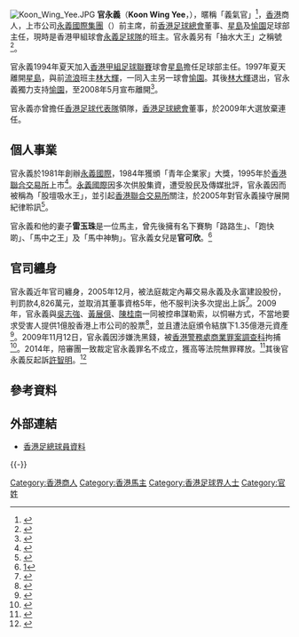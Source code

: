 [[File:Koon_Wing_Yee.JPG|thumb]]
'''官永義'''（'''Koon Wing Yee'''，{{bd|1956年|7月16日|catIDx=Koon, Wing Yee}}），暱稱「義氣官」<REF>
{{cite web|url=https://m.facebook.com/hvaafootball/photos/%E6%B0%B8%E7%BE%A9-%E6%84%89%E5%9C%92%E4%B8%80%E6%94%AF%E7%90%83%E6%9C%83%E5%B9%BE%E5%8D%81%E5%B9%B4%E6%AD%B7%E5%8F%B2%E7%B8%BD%E6%9C%83%E7%B6%93%E6%AD%B7%E9%81%8E%E5%A5%BD%E5%A4%9A%E5%80%8B%E8%80%81%E9%97%86%E6%84%89%E5%9C%92%E4%BA%A6%E9%83%BD%E4%B8%80%E6%A8%A3%E6%99%82%E8%87%B3%E4%BB%8A%E6%97%A5%E9%83%BD%E4%BB%B2%E6%9C%89%E5%95%B2%E7%84%A1%E5%86%8D%E7%B7%8A%E8%B2%BC%E7%90%83%E5%9C%88%E5%98%85%E7%90%83%E8%BF%B7%E6%9C%83%E5%95%8F%E6%84%89%E5%9C%92%E4%BF%82%E5%92%AA%E5%AE%98%E7%94%9F%E6%90%9E%E5%95%8A%E8%B6%B3%E8%AD%89%E4%BE%9D%E5%AE%B6%E4%BF%82%E6%B0%B8%E7%BE%A9%E8%B6%B3%E7%90%83%E9%9A%8A%E7%8F%AD%E4%B8%BB%E5%98%85%E5%AE%98%E6%B0%B8%E7%BE%A9%E5%85%88%E7%94%9F%E5%9C%A8%E4%BB%BB%E6%84%89%E5%9C%92%E5%8D%81/2239014363002437/|title=愉園體育會 Happy Valley AA|work=m.facebook.com|accessdate=18 November 2019|archive-date=2019-11-18|archive-url=https://web.archive.org/web/20191118015915/https://m.facebook.com/hvaafootball/photos/%25E6%25B0%25B8%25E7%25BE%25A9-%25E6%2584%2589%25E5%259C%2592%25E4%25B8%2580%25E6%2594%25AF%25E7%2590%2583%25E6%259C%2583%25E5%25B9%25BE%25E5%258D%2581%25E5%25B9%25B4%25E6%25AD%25B7%25E5%258F%25B2%25E7%25B8%25BD%25E6%259C%2583%25E7%25B6%2593%25E6%25AD%25B7%25E9%2581%258E%25E5%25A5%25BD%25E5%25A4%259A%25E5%2580%258B%25E8%2580%2581%25E9%2597%2586%25E6%2584%2589%25E5%259C%2592%25E4%25BA%25A6%25E9%2583%25BD%25E4%25B8%2580%25E6%25A8%25A3%25E6%2599%2582%25E8%2587%25B3%25E4%25BB%258A%25E6%2597%25A5%25E9%2583%25BD%25E4%25BB%25B2%25E6%259C%2589%25E5%2595%25B2%25E7%2584%25A1%25E5%2586%258D%25E7%25B7%258A%25E8%25B2%25BC%25E7%2590%2583%25E5%259C%2588%25E5%2598%2585%25E7%2590%2583%25E8%25BF%25B7%25E6%259C%2583%25E5%2595%258F%25E6%2584%2589%25E5%259C%2592%25E4%25BF%2582%25E5%2592%25AA%25E5%25AE%2598%25E7%2594%259F%25E6%2590%259E%25E5%2595%258A%25E8%25B6%25B3%25E8%25AD%2589%25E4%25BE%259D%25E5%25AE%25B6%25E4%25BF%2582%25E6%25B0%25B8%25E7%25BE%25A9%25E8%25B6%25B3%25E7%2590%2583%25E9%259A%258A%25E7%258F%25AD%25E4%25B8%25BB%25E5%2598%2585%25E5%25AE%2598%25E6%25B0%25B8%25E7%25BE%25A9%25E5%2585%2588%25E7%2594%259F%25E5%259C%25A8%25E4%25BB%25BB%25E6%2584%2589%25E5%259C%2592%25E5%258D%2581/2239014363002437/|dead-url=no}}
</REF>，[[香港|香港]]商人，上市公司[[永義國際|永義國際集團]]（{{sehk2|1218}}）前主席，前[[香港足球總會|香港足球總會]]董事、[[星島體育會|星島]]及[[愉園體育會|愉園]]足球部主任，現時是香港甲組球會[[永義足球隊|永義足球隊]]的班主。官永義另有「抽水大王」之稱號<REF>
{{cite web|url=https://hk.finance.appledaily.com/finance/realtime/article/20190830/59991734|title=「抽水大王」官永義沽63萬股滙控 慘蝕457萬元|work=Apple Daily 蘋果日報|accessdate=18 November 2019|archive-date=2019-11-18|archive-url=https://web.archive.org/web/20191118015929/https://hk.finance.appledaily.com/finance/realtime/article/20190830/59991734|dead-url=no}}
</REF>。

官永義1994年夏天加入[[香港甲組足球聯賽|香港甲組足球聯賽]]球會[[星島體育會|星島]]擔任足球部主任。1997年夏天離開[[星島體育會|星島]]，與前[[香港流浪足球會|流浪]]班主[[林大輝|林大輝]]，一同入主另一球會[[愉園體育會|愉園]]。其後[[林大輝|林大輝]]退出，官永義獨力支持[[愉園體育會|愉園]]，至2008年5月宣布離開<ref>{{Cite web |url=http://www.takungpao.com/news/08/05/26/WF-910515.htm |title=官永義﹕離開愉園不突然 |access-date=2010-04-23 |archive-date=2008-05-28 |archive-url=https://web.archive.org/web/20080528040341/http://www.takungpao.com/news/08/05/26/WF-910515.htm |dead-url=no }}</ref>。

官永義亦曾擔任[[香港足球代表隊|香港足球代表隊]]領隊，[[香港足球總會|香港足球總會]]董事，於2009年大選放棄連任。

==個人事業==
官永義於1981年創辦[[永義國際|永義國際]]，1984年獲頒「青年企業家」大獎，1995年於[[香港聯合交易所|香港聯合交易所]]上市<ref>{{Cite web |url=http://www.easyknit.com/big5/aboutUs.htm |title=永義集團簡介 |accessdate=2010-04-23 |archive-date=2010-07-26 |archive-url=https://web.archive.org/web/20100726162148/http://www.easyknit.com/big5/aboutUs.htm |dead-url=yes }}</ref>。[[永義國際|永義國際]]因多次供股集資，遭受股民及傳媒批評，官永義因而被稱為「股壇吸水王」，並引起[[香港聯合交易所|香港聯合交易所]]關注，於2005年對官永義操守展開紀律聆訊<ref>{{Cite web |url=http://www.hkgem.com/chi/newsconsul/hkexnews/2003/030618news_c.htm |title=香港交易所新聞稿 |access-date=2010-04-23 |archive-date=2016-03-04 |archive-url=https://web.archive.org/web/20160304101222/http://www.hkgem.com/chi/newsconsul/hkexnews/2003/030618news_c.htm |dead-url=no }}</ref>。

官永義和他的妻子'''雷玉珠'''是一位馬主，曾先後擁有名下賽駒「路路生」、「跑快啲」、「馬中之王」及「馬中神駒」。官永義女兒是'''官可欣'''。<ref>[https://zh.wikipedia.org/w/index.php?title=%E6%B0%B8%E7%BE%A9%E5%9C%8B%E9%9A%9B&oldid=65273606]</ref>

==官司纏身==
官永義近年官司纏身，2005年12月，被法庭裁定內幕交易永義及永富建設股份，判罰款4,826萬元，並取消其董事資格5年，他不服判決多次提出上訴<ref>{{Cite web |url=http://the-sun.on.cc/channels/fina/20060120/20060120020921_0000.html |title=官永義內幕交易准上訴 |accessdate=2010-04-23 |archive-date=2015-06-17 |archive-url=https://web.archive.org/web/20150617082552/http://the-sun.on.cc/channels/fina/20060120/20060120020921_0000.html |dead-url=no }}</ref>。2009年，官永義與[[吳志強|吳志強]]、[[黃展億|黃展億]]、[[陳桂南|陳桂南]]一同被控串謀勒索，以恫嚇方式，不當地要求受害人提供1億股香港上市公司的股票<ref>{{Cite web |url=http://the-sun.on.cc/cnt/finance/20090620/00434_030.html |title=官永義被控串謀勒索 |accessdate=2010-04-23 |archive-date=2017-01-13 |archive-url=https://web.archive.org/web/20170113080815/http://the-sun.on.cc/cnt/finance/20090620/00434_030.html |dead-url=no }}</ref>，並且遭法庭頒令結旗下1.35億港元資產<ref>{{Cite web |url=http://orientaldaily.on.cc/cnt/finance/20100209/00202_023.html |title=官永義被申擴凍資令 |accessdate=2010-04-23 |archive-date=2010-04-16 |archive-url=https://web.archive.org/web/20100416115226/http://orientaldaily.on.cc/cnt/finance/20100209/00202_023.html |dead-url=no }}</ref>。2009年11月12日，官永義因涉嫌洗黑錢，被[[香港警務處|香港警務處]][[商業罪案調查科|商業罪案調查科]]拘捕<ref>{{Cite web |url=http://hk.news.yahoo.com/article/091113/4/f5z9.html |title=官永義涉洗黑錢再被捕 |accessdate=2010-04-23 |archive-date=2009-11-17 |archive-url=https://web.archive.org/web/20091117141658/http://hk.news.yahoo.com/article/091113/4/f5z9.html |dead-url=no }}</ref>。2014年，陪審團一致裁定官永義罪名不成立，獲高等法院無罪釋放。<ref>{{Cite web |url=http://hk.apple.nextmedia.com/news/art/20140326/18668895 |title=官永義涉勒索脫罪擬反告許智明揚言爆內幕 |accessdate=2016-04-08 |archive-date=2016-04-21 |archive-url=https://web.archive.org/web/20160421020704/http://hk.apple.nextmedia.com/news/art/20140326/18668895 |dead-url=no }}</ref>其後官永義反起訴[[許智明|許智明]]。<ref>{{Cite web |url=http://sina.com.hk/news/article/20160118/0/1/4/%E5%AE%98%E6%B0%B8%E7%BE%A9%E5%91%8A%E8%A8%B1%E6%99%BA%E6%98%8E%E7%99%BC%E5%81%87%E6%B6%88%E6%81%AF-%E6%8A%BC%E4%B8%8B%E6%9C%88%E5%BA%95%E9%A0%90%E5%AF%A9-5310916.html |title=官永義告許智明發假消息 押下月底預審 |accessdate=2016-04-08 |archive-date=2016-04-16 |archive-url=https://web.archive.org/web/20160416173156/http://sina.com.hk/news/article/20160118/0/1/4/%E5%AE%98%E6%B0%B8%E7%BE%A9%E5%91%8A%E8%A8%B1%E6%99%BA%E6%98%8E%E7%99%BC%E5%81%87%E6%B6%88%E6%81%AF-%E6%8A%BC%E4%B8%8B%E6%9C%88%E5%BA%95%E9%A0%90%E5%AF%A9-5310916.html |dead-url=no }}</ref>

==參考資料==
{{reflist|2}}

==外部連結==
* [http://www.hkfa.com/ch/club/28/detail?player=5180#gotab 香港足總球員資料]{{Wayback|url=http://www.hkfa.com/ch/club/28/detail?player=5180#gotab |date=20160304200355 }}

{{-}}
{{永義國際}}

[[Category:香港商人|Category:香港商人]]
[[Category:香港馬主|Category:香港馬主]]
[[Category:香港足球界人士|Category:香港足球界人士]]
[[Category:官姓|Category:官姓]]